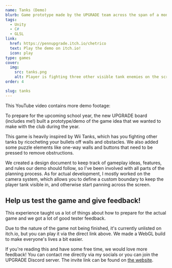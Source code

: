 ```yaml
---
name: Tanks (Demo)
blurb: Game prototype made by the UPGRADE team across the span of a month. Heavily inspired by "Tanks!" from Wii Play.
tags:
  - Unity
  - C#
  - GLSL
link:
  href: https://pennupgrade.itch.io/chetrico
  text: Play the demo on itch.io!
  icon: play
type: games
cover:
  img:
    src: tanks.png
    alt: Player is fighting three other visible tank enemies on the screen. They've ricocheted two bullets and are about to be hit.
order: 4

slug: tanks
---
```



This YouTube video contains more demo footage:

<div class="overflow-hidden rounded-xl">
  <YouTube id="https://youtu.be/RYcAgzZ8RGQ" />
</div>

To prepare for the upcoming school year, the new UPGRADE board (includes me!) built a prototype/demo of the game idea that we wanted to make with the club during the year.

This game is heavily inspired by Wii Tanks, which has you fighting other tanks by ricocheting your bullets off walls and obstacles. We also added some puzzle elements like one-way walls and buttons that need to be pressed to remove obstructions.

We created a design document to keep track of gameplay ideas, features, and rules our demo should follow, so I've been involved with all parts of the planning process. As for actual development, I mostly worked on the camera system, which allows you to define a custom boundary to keep the player tank visible in, and otherwise start panning across the screen.

## Help us test the game and give feedback!

This experience taught us a lot of things about how to prepare for the actual game and we got a lot of good tester feedback.

Due to the nature of the game not being finished, it's currently unlisted on itch.io, but you can play it via the direct link above. We made a WebGL build to make everyone's lives a bit easier.

If you're reading this and have some free time, we would love more feedback! You can contact me directly via my socials or you can join the UPGRADE Discord server. The invite link can be found on [the website](https://pennupgrade.com).
